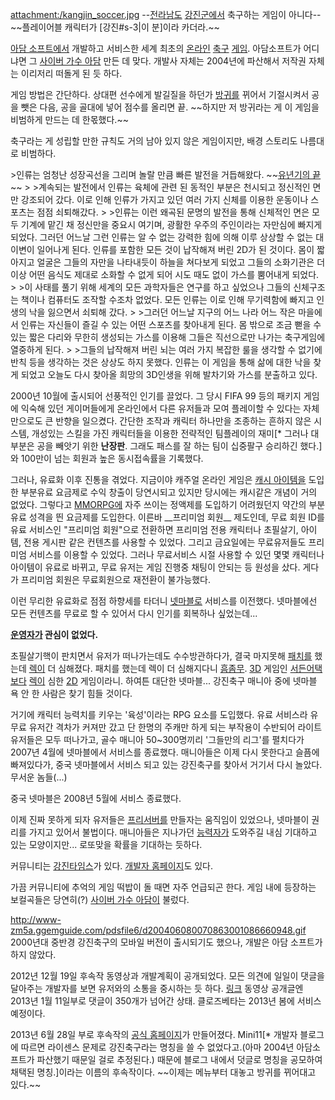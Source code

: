 attachment:/kangjin_soccer.jpg
--[[전라남도]] [[강진군]]에서 축구하는 게임이 아니다--
~~플레이어블 캐릭터가 [강진#s-3|이 분]이라 카더라.~~

[[아담 소프트]]에서 개발하고 서비스한 세계 최초의 [[온라인]] [[축구]] [[게임]]. 아담소프트가 어디냐면 그 [[사이버 가수 아담]] 만든 데 맞다. 개발사 자체는 2004년에 파산해서 저작권 자체는 이리저리 떠돌게 된 듯 하다.

게임 방법은 간단하다. 상대편 선수에게 발길질을 하던가 [[방귀]]를 뀌어서 기절시켜서 공을 뺏은 다음, 공을 골대에 넣어 점수를 올리면 끝. ~~하지만 저 방귀라는 게 이 게임을 비범하게 만드는 데 한몫했다.~~

축구라는 게 성립할 만한 규칙도 거의 남아 있지 않은 게임이지만, 배경 스토리도 나름대로 비범하다.

>인류는 엄청난 성장곡선을 그리며 놀랄 만큼 빠른 발전을 거듭해왔다. ~~[[유년기의 끝]]~~
>
>계속되는 발전에서 인류는 육체에 관련 된 동적인 부분은 천시되고 정신적인 면만 강조되어 갔다. 이로 인해 인류가 가지고 있던 여러 가지 신체를 이용한 운동이나 스포츠는 점점 쇠퇴해갔다. 
>
>인류는 이런 왜곡된 문명의 발전을 통해 신체적인 면은 모두 기계에 맡긴 채 정신만을 중요시 여기며, 광활한 우주의 주인이라는 자만심에 빠지게 되었다. 그러던 어느날 그런 인류는 알 수 없는 강력한 힘에 의해 이루 상상할 수 없는 대이변이 일어나게 된다. 인류를 포함한 모든 것이 납작해져 버린 2D가 된 것이다. 몸이 짧아지고 얼굴은 그들의 자만을 나타내듯이 하늘을 쳐다보게 되었고 그들의 소화기관은 더 이상 어떤 음식도 제대로 소화할 수 없게 되어 시도 때도 없이 가스를 뿜어내게 되었다. 
>
>이 사태를 풀기 위해 세계의 모든 과학자들은 연구를 하고 싶었으나 그들의 신체구조는 책이나 컴퓨터도 조작할 수조차 없었다. 모든 인류는 이로 인해 무기력함에 빠지고 인생의 낙을 잃으면서 쇠퇴해 갔다. 
>
>그러던 어느날 지구의 어느 나라 어느 작은 마을에서 인류는 자신들이 즐길 수 있는 어떤 스포츠를 찾아내게 된다. 몸 밖으로 조금 뻗을 수 있는 짧은 다리와 무한히 생성되는 가스를 이용해 그들은 직선으로만 나가는 축구게임에 열중하게 된다. 
>
>그들의 납작해져 버린 뇌는 여러 가지 복잡한 룰을 생각할 수 없기에 반칙 등을 생각하는 것은 상상도 하지 못했다. 인류는 이 게임을 통해 삶에 대한 낙을 찾게 되었고 오늘도 다시 찾아올 희망의 3D인생을 위해 발차기와 가스를 분출하고 있다.

2000년 10월에 출시되어 선풍적인 인기를 끌었다. 그 당시 FIFA 99 등의 패키지 게임에 익숙해 있던 게이머들에게 온라인에서 다른 유저들과 모여 플레이할 수 있다는 자체만으로도 큰 반향을 일으켰다. 간단한 조작과 캐릭터 하나만을 조종하는 흔하지 않은 시스템, 개성있는 스킬을 가진 캐릭터들을 이용한 전략적인 팀플레이의 재미[* 그러나 대부분은 공을 빼앗기 위한 '''난장판'''. 그래도 패스를 잘 하는 팀이 십중팔구 승리하긴 했다.]와 100만이 넘는 회원과 높은 동시접속률을 기록했다.

그러나, 유료화 이후 진통을 겪었다. 지금이야 캐주얼 온라인 게임은 [[캐시 아이템]]을 도입한 부분유료 요금제로 수익 창출이 당연시되고 있지만 당시에는 캐시같은 개념이 거의 없었다. 그렇다고 [[MMORPG]]에 자주 쓰이는 정액제를 도입하기 어려웠던지 약간의 부분유료 성격을 띈 요금제를 도입한다. 이른바 __프리미엄 회원__ 제도인데, 무료 회원 ID를 유료 서비스인 "프리미엄 회원"으로 전환하면 프리미엄 전용 캐릭터나 초필살기, 아이템, 전용 게시판 같은 컨텐츠를 사용할 수 있었다. 그리고 금요일에는 무료유저들도 프리미엄 서비스를 이용할 수 있었다. 그러나 무료서비스 시절 사용할 수 있던 몇몇 캐릭터나 아이템이 유료로 바뀌고, 무료 유저는 게임 진행중 채팅이 안되는 등 원성을 샀다. 게다가 프리미엄 회원은 무료회원으로 재전환이 불가능했다.

이런 무리한 유료화로 점점 하향세를 타더니 [[넷마블]]로 서비스를 이전했다. 넷마블에선 모든 컨텐츠를 무료로 할 수 있어서 다시 인기를 회복하나 싶었는데...

'''[[운영자]]가 관심이 없었다.'''

초필살기핵이 판치면서 유저가 떠나가는데도 수수방관하다가, 결국 마지못해 [[패치]]를 했는데 [[렉]]이 더 심해졌다. 패치를 했는데 렉이 더 심해지다니 [[흠좀무]]. [[3D]] 게임인 [[서든어택]]보다 [[렉]]이 심한 [[2D]] 게임이라니. 하여튼 대단한 넷마블... 강진축구 매니아 중에 넷마블 욕 안 한 사람은 찾기 힘들 것이다.

거기에 캐릭터 능력치를 키우는 '육성'이라는 RPG 요소를 도입했다. 유료 서비스라 유무료 유저간 격차가 커져만 갔고 단 한명의 주캐만 하게 되는 부작용이 수반되어 라이트유저들은 모두 떠나가고, 골수 매니아 50~300명끼리 '그들만의 리그'를 펼치다가 2007년 4월에 넷마블에서 서비스를 종료했다. 매니아들은 이제 다시 못한다고 슬픔에 빠져있다가, 중국 넷마블에서 서비스 되고 있는 강진축구를 찾아서 거기서 다시 놀았다. 무서운 놈들(...)

중국 넷마블은 2008년 5월에 서비스 종료했다.

이제 진짜 못하게 되자 유저들은 [[프리서버]]를 만들자는 움직임이 있었으나, 넷마블이 권리를 가지고 있어서 불법이다. 매니아들은 지나가던 [[능력자]]가 도와주길 내심 기대하고 있는 모양이지만... 로또맞을 확률을 기대하는 듯하다.

커뮤니티는 [http://club.netmarble.net/ccafe/index.asp?curl=kangjintimes 강진타임스]가 있다. [http://kangjin.kr 개발자 홈페이지]도 있다.

가끔 커뮤니티에 추억의 게임 떡밥이 돌 때면 자주 언급되곤 한다. 게임 내에 등장하는 보컬곡들은 당연히(?) [[사이버 가수 아담]]이 불렀다.

http://www-zm5a.ggemguide.com/pdsfile6/d200406080070863001086660948.gif
2000년대 중반경 강진축구의 모바일 버전이 출시되기도 했으나, 개발은 아담 소프트가 하지 않았다.

2012년 12월 19일 후속작 동영상과 개발계획이 공개되었다. 모든 의견에 일일이 댓글을 달아주는 개발자를 보면 유저와의 소통을 중시하는 듯 하다. [http://www.gameparadiso.com/11 링크] 동영상 공개글엔 2013년 1월 11일부로 댓글이 350개가 넘어간 상태. 클로즈베타는 2013년 봄에 서비스 예정이다.

2013년 6월 28일 부로 후속작의 [http://mini11.gameparadiso.com/ 공식 홈페이지]가 만들어졌다. Mini11[* 개발자 블로그에 따르면 라이센스 문제로 강진축구라는 명칭을 쓸 수 없었다고.(아마 2004년 아담소프트가 파산했기 때문일 걸로 추정된다.) 때문에 블로그 내에서 덧글로 명칭을 공모하여 채택된 명칭.]이라는 이름의 후속작이다. ~~이제는 메뉴부터 대놓고 방귀를 뀌어대고 있다.~~

